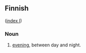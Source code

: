 ==Finnish==
([[Wiktionary:Finnish_index_i|index I]])

===Noun===

# [[evening]], between day and night.